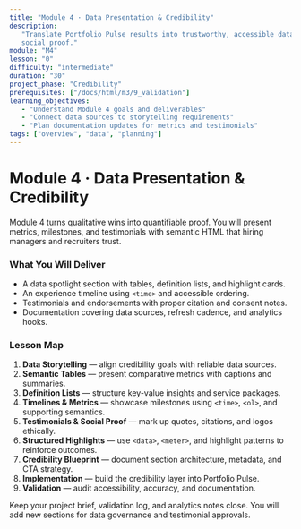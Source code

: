 ```yaml
---
title: "Module 4 · Data Presentation & Credibility"
description:
   "Translate Portfolio Pulse results into trustworthy, accessible data and
   social proof."
module: "M4"
lesson: "0"
difficulty: "intermediate"
duration: "30"
project_phase: "Credibility"
prerequisites: ["/docs/html/m3/9_validation"]
learning_objectives:
   - "Understand Module 4 goals and deliverables"
   - "Connect data sources to storytelling requirements"
   - "Plan documentation updates for metrics and testimonials"
tags: ["overview", "data", "planning"]
---
```


# Module 4 · Data Presentation & Credibility

Module 4 turns qualitative wins into quantifiable proof. You will present
metrics, milestones, and testimonials with semantic HTML that hiring managers
and recruiters trust.

### What You Will Deliver

-  A data spotlight section with tables, definition lists, and highlight cards.
-  An experience timeline using `<time>` and accessible ordering.
-  Testimonials and endorsements with proper citation and consent notes.
-  Documentation covering data sources, refresh cadence, and analytics hooks.

### Lesson Map

1. **Data Storytelling** — align credibility goals with reliable data sources.
2. **Semantic Tables** — present comparative metrics with captions and
   summaries.
3. **Definition Lists** — structure key-value insights and service packages.
4. **Timelines & Metrics** — showcase milestones using `<time>`, `<ol>`, and
   supporting semantics.
5. **Testimonials & Social Proof** — mark up quotes, citations, and logos
   ethically.
6. **Structured Highlights** — use `<data>`, `<meter>`, and highlight patterns
   to reinforce outcomes.
7. **Credibility Blueprint** — document section architecture, metadata, and CTA
   strategy.
8. **Implementation** — build the credibility layer into Portfolio Pulse.
9. **Validation** — audit accessibility, accuracy, and documentation.

Keep your project brief, validation log, and analytics notes close. You will add
new sections for data governance and testimonial approvals.

```

```
